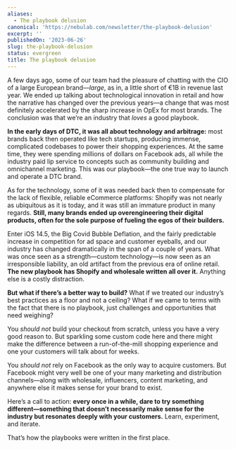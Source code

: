 ```yaml
---
aliases:
  - The playbook delusion
canonical: 'https://nebulab.com/newsletter/the-playbook-delusion'
excerpt: ''
publishedOn: '2023-06-26'
slug: the-playbook-delusion
status: evergreen
title: The playbook delusion
---
```

A few days ago, some of our team had the pleasure of chatting with the CIO of a large European brand—_large_, as in, a little short of €1B in revenue last year. We ended up talking about technological innovation in retail and how the narrative has changed over the previous years—a change that was most definitely accelerated by the sharp increase in OpEx for most brands. The conclusion was that we’re an industry that _loves_ a good playbook.

**In the early days of DTC, it was all about technology and arbitrage:** most brands back then operated like tech startups, producing immense, complicated codebases to power their shopping experiences. At the same time, they were spending millions of dollars on Facebook ads, all while the industry paid lip service to concepts such as community building and omnichannel marketing. This was our playbook—the one true way to launch and operate a DTC brand.

As for the technology, some of it was needed back then to compensate for the lack of flexible, reliable eCommerce platforms: Shopify was not nearly as ubiquitous as it is today, and it was still an immature product in many regards. **Still, many brands ended up overengineering their digital products, often for the sole purpose of fueling the egos of their builders.**

Enter iOS 14.5, the Big Covid Bubble Deflation, and the fairly predictable increase in competition for ad space and customer eyeballs, and our industry has changed dramatically in the span of a couple of years. What was once seen as a strength—custom technology—is now seen as an irresponsible liability, an old artifact from the previous era of online retail. **The new playbook has Shopify and wholesale written all over it.** Anything else is a costly distraction.

**But what if there’s a better way to build?** What if we treated our industry’s best practices as a floor and not a ceiling? What if we came to terms with the fact that there is no playbook, just challenges and opportunities that need weighing?

You _should not_ build your checkout from scratch, unless you have a very good reason to. But sparkling some custom code here and there might make the difference between a run-of-the-mill shopping experience and one your customers will talk about for weeks.

You _should not_ rely on Facebook as the only way to acquire customers. But Facebook might very well be one of your many marketing and distribution channels—along with wholesale, influencers, content marketing, and anywhere else it makes sense for your brand to exist.

Here’s a call to action: **every once in a while, dare to try something different—something that doesn’t necessarily make sense for the industry but resonates deeply with your customers.** Learn, experiment, and iterate.

That’s how the playbooks were written in the first place.
